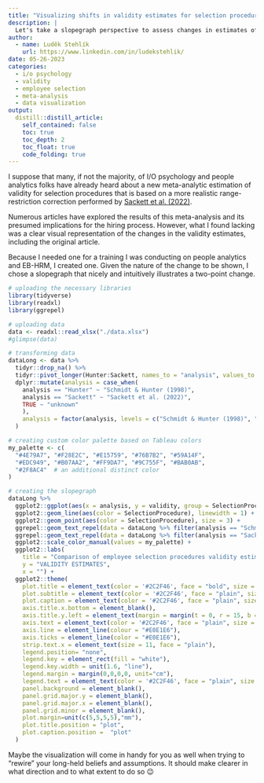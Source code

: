 ```yaml
---
title: "Visualizing shifts in validity estimates for selection procedures"
description: |
  Let's take a slopegraph perspective to assess changes in estimates of the validity of selection procedures.
author:
  - name: Luděk Stehlík
    url: https://www.linkedin.com/in/ludekstehlik/
date: 05-26-2023
categories:
  - i/o psychology
  - validity
  - employee selection 
  - meta-analysis
  - data visualization
output:
  distill::distill_article:
    self_contained: false
    toc: true
    toc_depth: 2
    toc_float: true
    code_folding: true
---
```


I suppose that many, if not the majority, of I/O psychology and people analytics folks have already heard about a new meta-analytic estimation of validity for selection procedures that is based on a more realistic range-restriction correction performed by [Sackett et al. (2022)](https://psycnet.apa.org/record/2022-17327-001){target="_blank"}.   

Numerous articles have explored the results of this meta-analysis and its presumed implications for the hiring process. However, what I found lacking was a clear visual representation of the changes in the validity estimates, including the original article.

Because I needed one for a training I was conducting on people analytics and EB-HRM, I created one. Given the nature of the change to be shown, I chose a slopegraph that nicely and intuitively illustrates a two-point change.

```r

# uploading the necessary libraries
library(tidyverse)
library(readxl)
library(ggrepel)

# uploading data
data <- readxl::read_xlsx("./data.xlsx")
#glimpse(data)

# transforming data
dataLong <- data %>%
  tidyr::drop_na() %>%
  tidyr::pivot_longer(Hunter:Sackett, names_to = "analysis", values_to = "validity") %>%
  dplyr::mutate(analysis = case_when(
    analysis == "Hunter" ~ "Schmidt & Hunter (1998)",
    analysis == "Sackett" ~ "Sackett et al. (2022)",
    TRUE ~ "unknown"
    ),
    analysis = factor(analysis, levels = c("Schmidt & Hunter (1998)", "Sackett et al. (2022)"))
  )

# creating custom color palette based on Tableau colors
my_palette <- c(
  "#4E79A7", "#F28E2C", "#E15759", "#76B7B2", "#59A14F",
  "#EDC949", "#B07AA2", "#FF9DA7", "#9C755F", "#BAB0AB",
  "#2F8AC4"  # an additional distinct color
)

# creating the slopegraph
dataLong %>%
  ggplot2::ggplot(aes(x = analysis, y = validity, group = SelectionProcedure)) +
  ggplot2::geom_line(aes(color = SelectionProcedure), linewidth = 1) +
  ggplot2::geom_point(aes(color = SelectionProcedure), size = 3) +
  ggrepel::geom_text_repel(data = dataLong %>% filter(analysis == "Schmidt & Hunter (1998)"), aes(label = SelectionProcedure, color = SelectionProcedure), size = 4.5, hjust = 1.2, vjust = 0.5, direction = "y", force = 1) +
  ggrepel::geom_text_repel(data = dataLong %>% filter(analysis == "Sackett et al. (2022)"), aes(label = SelectionProcedure, color = SelectionProcedure), size = 4.5, hjust = -0.2, vjust = 0.5, direction = "y", force = 1) +
  ggplot2::scale_color_manual(values = my_palette) +
  ggplot2::labs(
    title = "Comparison of employee selection procedures validity estimates",
    y = "VALIDITY ESTIMATES", 
    x = "") +
  ggplot2::theme(
    plot.title = element_text(color = '#2C2F46', face = "bold", size = 22, margin=margin(0,0,20,0)),
    plot.subtitle = element_text(color = '#2C2F46', face = "plain", size = 15, margin=margin(0,0,20,0)),
    plot.caption = element_text(color = '#2C2F46', face = "plain", size = 11, hjust = 0),
    axis.title.x.bottom = element_blank(),
    axis.title.y.left = element_text(margin = margin(t = 0, r = 15, b = 0, l = 0), color = '#2C2F46', face = "plain", size = 13, lineheight = 16, hjust = 1),
    axis.text = element_text(color = '#2C2F46', face = "plain", size = 13, lineheight = 16),
    axis.line = element_line(colour = "#E0E1E6"),
    axis.ticks = element_line(color = "#E0E1E6"),
    strip.text.x = element_text(size = 11, face = "plain"),
    legend.position= "none",
    legend.key = element_rect(fill = "white"),
    legend.key.width = unit(1.6, "line"),
    legend.margin = margin(0,0,0,0, unit="cm"),
    legend.text = element_text(color = '#2C2F46', face = "plain", size = 10, lineheight = 16),
    panel.background = element_blank(),
    panel.grid.major.y = element_blank(),
    panel.grid.major.x = element_blank(),
    panel.grid.minor = element_blank(),
    plot.margin=unit(c(5,5,5,5),"mm"), 
    plot.title.position = "plot",
    plot.caption.position =  "plot"
  )

```

Maybe the visualization will come in handy for you as well when trying to "rewire" your long-held beliefs and assumptions. It should make clearer in what direction and to what extent to do so 😉

